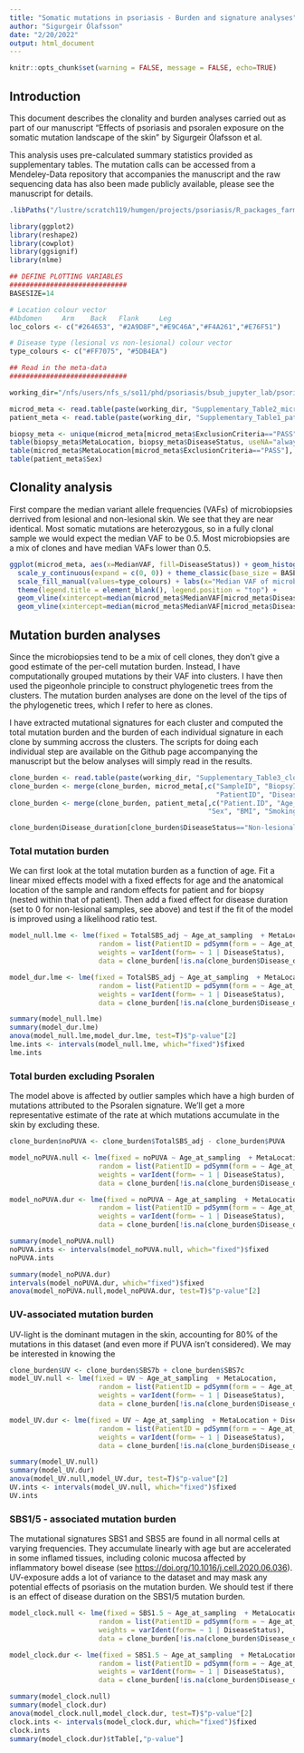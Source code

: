 ```yaml
---
title: "Somatic mutations in psoriasis - Burden and signature analyses"
author: "Sigurgeir Ólafsson"
date: "2/20/2022"
output: html_document
---
```


```r
knitr::opts_chunk$set(warning = FALSE, message = FALSE, echo=TRUE) 
```

## Introduction

This document describes the clonality and burden analyses carried out as part of our manuscript "Effects of psoriasis and psoralen exposure on the somatic mutation landscape of the skin" by Sigurgeir Ólafsson et al. 

This analysis uses pre-calculated summary statistics provided as supplementary tables. The mutation calls can be accessed from a Mendeley-Data repository that accompanies the manuscript and the raw sequencing data has also been made publicly available, please see the manuscript for details. 

```r
.libPaths("/lustre/scratch119/humgen/projects/psoriasis/R_packages_farm5_R4.1.0_install/")

library(ggplot2)
library(reshape2)
library(cowplot)
library(ggsignif)
library(nlme)

## DEFINE PLOTTING VARIABLES
#############################
BASESIZE=14

# Location colour vector
#Abdomen     Arm    Back   Flank     Leg
loc_colors <- c("#264653", "#2A9D8F","#E9C46A","#F4A261","#E76F51")

# Disease type (lesional vs non-lesional) colour vector
type_colours <- c("#FF7075", "#5DB4EA")

## Read in the meta-data
#############################

working_dir="/nfs/users/nfs_s/so11/phd/psoriasis/bsub_jupyter_lab/psoriasis/manuscript_data_and_figures/Supplementary_material/"

microd_meta <- read.table(paste(working_dir, "Supplementary_Table2_microdissection_metadata.txt", sep=""), h=T)
patient_meta <- read.table(paste(working_dir, "Supplementary_Table1_patient_metadata.txt", sep=""), h=T)

biopsy_meta <- unique(microd_meta[microd_meta$ExclusionCriteria=="PASS",c("BiopsyID", "MetaLocation", "DiseaseStatus")])
table(biopsy_meta$MetaLocation, biopsy_meta$DiseaseStatus, useNA="always")
table(microd_meta$MetaLocation[microd_meta$ExclusionCriteria=="PASS"], microd_meta$DiseaseStatus[microd_meta$ExclusionCriteria=="PASS"], useNA="always")
table(patient_meta$Sex)
```

## Clonality analysis

First compare the median variant allele frequencies (VAFs) of microbiopsies derrived from lesional and non-lesional skin. We see that they are near identical. Most somatic mutations are heterozygous, so in a fully clonal sample we would expect the median VAF to be 0.5. Most microbiopsies are a mix of clones and have median VAFs lower than 0.5.

```r
ggplot(microd_meta, aes(x=MedianVAF, fill=DiseaseStatus)) + geom_histogram(position="dodge") + 
  scale_y_continuous(expand = c(0, 0)) + theme_classic(base_size = BASESIZE) +
  scale_fill_manual(values=type_colours) + labs(x="Median VAF of microbiopsy",y="# Microbiopsies") +
  theme(legend.title = element_blank(), legend.position = "top") +
  geom_vline(xintercept=median(microd_meta$MedianVAF[microd_meta$DiseaseStatus=="Lesional"],na.rm=T), size=1,colour="#E00007", linetype="dashed") + 
  geom_vline(xintercept=median(microd_meta$MedianVAF[microd_meta$DiseaseStatus=="Non-lesional"],na.rm=T), size=1,colour="#156CA2", linetype="dashed")
```

## Mutation burden analyses

Since the microbiopsies tend to be a mix of cell clones, they don't give a good estimate of the per-cell mutation burden. Instead, I have computationally grouped mutations by their VAF into clusters. I have then used the pigeonhole principle to construct phylogenetic trees from the clusters. The mutation burden analyses are done on the level of the tips of the phylogenetic trees, which I refer to here as clones. 

I have extracted mutational signatures for each cluster and computed the total mutation burden and the burden of each individual signature in each clone by summing accross the clusters. The scripts for doing each individual step are available on the Github page accompanying the manuscript but the below analyses will simply read in the results. 

```r
clone_burden <- read.table(paste(working_dir, "Supplementary_Table3_clone_mutationBurden.txt", sep=""), h=T)
clone_burden <- merge(clone_burden, microd_meta[,c("SampleID", "BiopsyID", "MetaLocation",
                                                   "PatientID", "DiseaseStatus")], by.x="HighCellFrac_sample", by.y="SampleID")
clone_burden <- merge(clone_burden, patient_meta[,c("Patient.ID", "Age_at_sampling", "Disease_duration",
                                                 "Sex", "BMI", "Smoking", "PASI")], by.x="PatientID", by.y="Patient.ID")

clone_burden$Disease_duration[clone_burden$DiseaseStatus=="Non-lesional" & !is.na(clone_burden$Disease_duration)] <- 0


```


### Total mutation burden

We can first look at the total mutation burden as a function of age. Fit a linear mixed effects model with a fixed effects for age and the anatomical location of the sample and random effects for patient and for biopsy (nested within that of patient). Then add a fixed effect for disease duration (set to 0 for non-lesional samples, see above) and test if the fit of the model is improved using a likelihood ratio test. 

```r
model_null.lme <- lme(fixed = TotalSBS_adj ~ Age_at_sampling  + MetaLocation, 
                      random = list(PatientID = pdSymm(form = ~ Age_at_sampling - 1), BiopsyID = pdSymm(form = ~ Age_at_sampling - 1)), 
                      weights = varIdent(form= ~ 1 | DiseaseStatus),
                      data = clone_burden[!is.na(clone_burden$Disease_duration),], method="ML")

model_dur.lme <- lme(fixed = TotalSBS_adj ~ Age_at_sampling  + MetaLocation + Disease_duration, 
                      random = list(PatientID = pdSymm(form = ~ Age_at_sampling - 1), BiopsyID = pdSymm(form = ~ Age_at_sampling - 1)), 
                      weights = varIdent(form= ~ 1 | DiseaseStatus),
                      data = clone_burden[!is.na(clone_burden$Disease_duration),], method="ML")

summary(model_null.lme)
summary(model_dur.lme)
anova(model_null.lme,model_dur.lme, test=T)$"p-value"[2]
lme.ints <- intervals(model_null.lme, which="fixed")$fixed
lme.ints
```


### Total burden excluding Psoralen

The model above is affected by outlier samples which have a high burden of mutations attributed to the Psoralen signature. We'll get a more representative estimate of the rate at which mutations accumulate in the skin by excluding these. 

```r
clone_burden$noPUVA <- clone_burden$TotalSBS_adj - clone_burden$PUVA

model_noPUVA.null <- lme(fixed = noPUVA ~ Age_at_sampling  + MetaLocation, 
                      random = list(PatientID = pdSymm(form = ~ Age_at_sampling - 1), BiopsyID = pdSymm(form = ~ Age_at_sampling - 1)), 
                      weights = varIdent(form= ~ 1 | DiseaseStatus),
                      data = clone_burden[!is.na(clone_burden$Disease_duration),], method="ML")

model_noPUVA.dur <- lme(fixed = noPUVA ~ Age_at_sampling  + MetaLocation + Disease_duration, 
                      random = list(PatientID = pdSymm(form = ~ Age_at_sampling - 1), BiopsyID = pdSymm(form = ~ Age_at_sampling - 1)), 
                      weights = varIdent(form= ~ 1 | DiseaseStatus),
                      data = clone_burden[!is.na(clone_burden$Disease_duration),], method="ML")

summary(model_noPUVA.null)
noPUVA.ints <- intervals(model_noPUVA.null, which="fixed")$fixed
noPUVA.ints

summary(model_noPUVA.dur)
intervals(model_noPUVA.dur, which="fixed")$fixed
anova(model_noPUVA.null,model_noPUVA.dur, test=T)$"p-value"[2]

```


### UV-associated mutation burden

UV-light is the dominant mutagen in the skin, accounting for 80% of the mutations in this dataset (and even more if PUVA isn't considered). We may be interested in knowing the 


```r
clone_burden$UV <- clone_burden$SBS7b + clone_burden$SBS7c
model_UV.null <- lme(fixed = UV ~ Age_at_sampling  + MetaLocation, 
                      random = list(PatientID = pdSymm(form = ~ Age_at_sampling - 1), BiopsyID = pdSymm(form = ~ Age_at_sampling - 1)), 
                      weights = varIdent(form= ~ 1 | DiseaseStatus),
                      data = clone_burden[!is.na(clone_burden$Disease_duration),], method="ML")

model_UV.dur <- lme(fixed = UV ~ Age_at_sampling  + MetaLocation + Disease_duration, 
                      random = list(PatientID = pdSymm(form = ~ Age_at_sampling - 1), BiopsyID = pdSymm(form = ~ Age_at_sampling - 1)), 
                      weights = varIdent(form= ~ 1 | DiseaseStatus),
                      data = clone_burden[!is.na(clone_burden$Disease_duration),], method="ML")

summary(model_UV.null)
summary(model_UV.dur)
anova(model_UV.null,model_UV.dur, test=T)$"p-value"[2]
UV.ints <- intervals(model_UV.null, which="fixed")$fixed
UV.ints
```

### SBS1/5 - associated mutation burden

The mutational signatures SBS1 and SBS5 are found in all normal cells at varying frequencies. They accumulate linearly with age but are accelerated in some inflamed tissues, including colonic mucosa affected by inflammatory bowel disease (see <https://doi.org/10.1016/j.cell.2020.06.036>). UV-exposure adds a lot of variance to the dataset and may mask any potential effects of psoriasis on the mutation burden. We should test if there is an effect of disease duration on the SBS1/5 mutation burden. 


```r

model_clock.null <- lme(fixed = SBS1.5 ~ Age_at_sampling  + MetaLocation, 
                      random = list(PatientID = pdSymm(form = ~ Age_at_sampling - 1), BiopsyID = pdSymm(form = ~ Age_at_sampling - 1)), 
                      weights = varIdent(form= ~ 1 | DiseaseStatus),
                      data = clone_burden[!is.na(clone_burden$Disease_duration),], method="ML")

model_clock.dur <- lme(fixed = SBS1.5 ~ Age_at_sampling  + MetaLocation + Disease_duration, 
                      random = list(PatientID = pdSymm(form = ~ Age_at_sampling - 1), BiopsyID = pdSymm(form = ~ Age_at_sampling - 1)), 
                      weights = varIdent(form= ~ 1 | DiseaseStatus),
                      data = clone_burden[!is.na(clone_burden$Disease_duration),], method="ML")

summary(model_clock.null)
summary(model_clock.dur)
anova(model_clock.null,model_clock.dur, test=T)$"p-value"[2]
clock.ints <- intervals(model_clock.dur, which="fixed")$fixed
clock.ints
summary(model_clock.dur)$tTable[,"p-value"]
```










